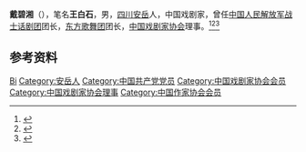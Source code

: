 '''戴碧湘'''（{{bd|1918年||2014年|8月12日|catIdx=Dai}}），笔名'''王白石'''，男，[[四川|四川]][[安岳|安岳]]人，中国戏剧家，曾任[[中国人民解放军战士话剧团|中国人民解放军战士话剧团]]团长，[[东方歌舞团|东方歌舞团]]团长，[[中国戏剧家协会|中国戏剧家协会]]理事。<ref>{{Cite book|title=20世纪中华人物名字号辞典|author=周家珍编著|publisher=法律出版社|year=2000|isbn=9787503628320|location=北京|pages=}}</ref><ref>{{Cite book|title=中国近现代人物别名词典|author=徐为民编|publisher=沈阳出版社|year=1993|isbn=|location=沈阳|pages=}}</ref><ref>{{Cite web|title=戴碧湘|url=http://www.chinawriter.com.cn/zxhy/member/944.shtml|accessdate=2020-11-28|work=中国作家网|archive-date=2018-08-13|archive-url=https://web.archive.org/web/20180813175230/http://www.chinawriter.com.cn/zxhy/member/944.shtml|dead-url=no}}</ref>

== 参考资料 ==
{{reflist}}

{{中国人物小作品}}
{{Navboxes 
| title  = 戴碧湘在[[中国戏剧家协会|中国戏剧家协会]]的职务
| list1  =
{{中国戏剧家协会第三届理事会}}
}}

{{Authority control}}
{{DEFAULTSORT:Dai戴}}
[[Category:戴姓|Bi]]
[[Category:安岳人|Category:安岳人]]
[[Category:中国共产党党员|Category:中国共产党党员]]
[[Category:中国戏剧家协会会员|Category:中国戏剧家协会会员]]
[[Category:中国戏剧家协会理事|Category:中国戏剧家协会理事]]
[[Category:中国作家协会会员|Category:中国作家协会会员]]